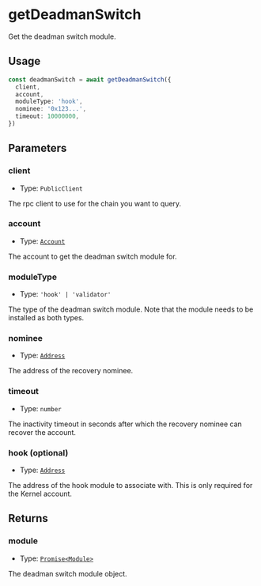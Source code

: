 # getDeadmanSwitch

Get the deadman switch module.

## Usage

```typescript copy
const deadmanSwitch = await getDeadmanSwitch({
  client,
  account,
  moduleType: 'hook',
  nominee: '0x123...',
  timeout: 10000000,
})
```

## Parameters

### client

- Type: `PublicClient`

The rpc client to use for the chain you want to query.

### account

- Type: [`Account`](/module-sdk/glossary/types.mdx#account)

The account to get the deadman switch module for.

### moduleType

- Type: `'hook' | 'validator'`

The type of the deadman switch module. Note that the module needs to be installed as both types.

### nominee

- Type: [`Address`](https://viem.sh/docs/glossary/types#address)

The address of the recovery nominee.

### timeout

- Type: `number`

The inactivity timeout in seconds after which the recovery nominee can recover the account.

### hook (optional)

- Type: [`Address`](https://viem.sh/docs/glossary/types#address)

The address of the hook module to associate with. This is only required for the Kernel account.

## Returns

### module

- Type: [`Promise<Module>`](/module-sdk/glossary/types.mdx#module)

The deadman switch module object.
